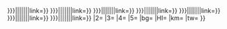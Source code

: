<includeonly>{{BSrow
|1={{BS-overlap|{{{PX|x{{BSpx}}}}}|{{{1|}}}|{{{O1|}}}|{{{O12|}}}|{{{O13|}}}|{{{O14|}}}|{{{O15|}}}|link={{{L1|}}}}}
{{BS-overlap|{{{PX2|{{#if: {{{PX|}}}|x{{{PX}}}|{{BSpx}}}}}}}|{{{2|}}}|{{{O2|}}}|{{{O22|}}}|{{{O23|}}}|{{{O24|}}}|{{{O25|}}}|link={{{L2|}}}}}
{{BS-overlap|{{{PX3|{{#if: {{{PX|}}}|x{{{PX}}}|{{BSpx}}}}}}}|{{{3|}}}|{{{O3|}}}|{{{O32|}}}|{{{O33|}}}|{{{O34|}}}|{{{O35|}}}|link={{{L3|}}}}}
{{BS-overlap|{{{PX4|{{#if: {{{PX|}}}|x{{{PX}}}|{{BSpx}}}}}}}|{{{4|}}}|{{{O4|}}}|{{{O42|}}}|{{{O43|}}}|{{{O44|}}}|{{{O45|}}}|link={{{L4|}}}}}
{{BS-overlap|{{{PX5|{{#if: {{{PX|}}}|x{{{PX}}}|{{BSpx}}}}}}}|{{{5|}}}|{{{O5|}}}|{{{O52|}}}|{{{O53|}}}|{{{O54|}}}|{{{O55|}}}|link={{{L5|}}}}}
{{BS-overlap|{{{PX6|{{#if: {{{PX|}}}|x{{{PX}}}|{{BSpx}}}}}}}|{{{6|}}}|{{{O6|}}}|{{{O62|}}}|{{{O63|}}}|{{{O64|}}}|{{{O65|}}}|link={{{L6|}}}}}
{{BS-overlap|{{{PX7|{{#if: {{{PX|}}}|x{{{PX}}}|{{BSpx}}}}}}}|{{{7|}}}|{{{O7|}}}|{{{O72|}}}|{{{O73|}}}|{{{O74|}}}|{{{O75|}}}|link={{{L7|}}}}}
{{BS-overlap|{{{PX8|{{#if: {{{PX|}}}|x{{{PX}}}|{{BSpx}}}}}}}|{{{8|}}}|{{{O8|}}}|{{{O82|}}}|{{{O83|}}}|{{{O84|}}}|{{{O85|}}}|link={{{L8|}}}}}
|2={{{9|}}}
|3={{{10|}}}
|4={{{11|}}}
|5={{{12|}}}
|bg={{{bg|}}}
|HI={{{HI|}}}
|km={{{km|}}}
|tw={{{tw|}}}
}}</includeonly><noinclude>
{{doc|Template:BS/doc}}
</noinclude>